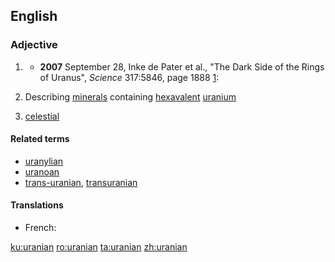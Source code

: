==English==

===Adjective===
{{en-adj|-}}

# {{label|en|astronomy}} {{alternative case form of|Uranian|lang=en}}
#* '''2007''' September 28, Inke de Pater et al., "The Dark Side of the Rings of Uranus", ''Science'' 317:5846, page 1888 [http://www.sciencemag.org/cgi/content/full/317/5846/1888]:
#*: {{ux|en|Twice during a '''uranian''' year, the rings appear edge-on for a brief period, referred to as a ring plane crossing (RPX).}}
# {{label|en|mineralogy}} Describing [[mineral]]s containing [[hexavalent]] [[uranium]]
# {{label|en|dated}} [[celestial]]

====Related terms====
* [[uranylian]]
* [[uranoan]]
* [[trans-uranian]], [[transuranian]]

====Translations====
{{trans-see|Uranian}}

{{trans-top|describing minerals containing hexavalent uranium}}
{{trans-mid}}
{{trans-bottom}}

{{trans-top|mythology}}
* French: {{t+|fr|ouranien}}
{{trans-mid}}
{{trans-bottom}}

[[ku:uranian]]
[[ro:uranian]]
[[ta:uranian]]
[[zh:uranian]]